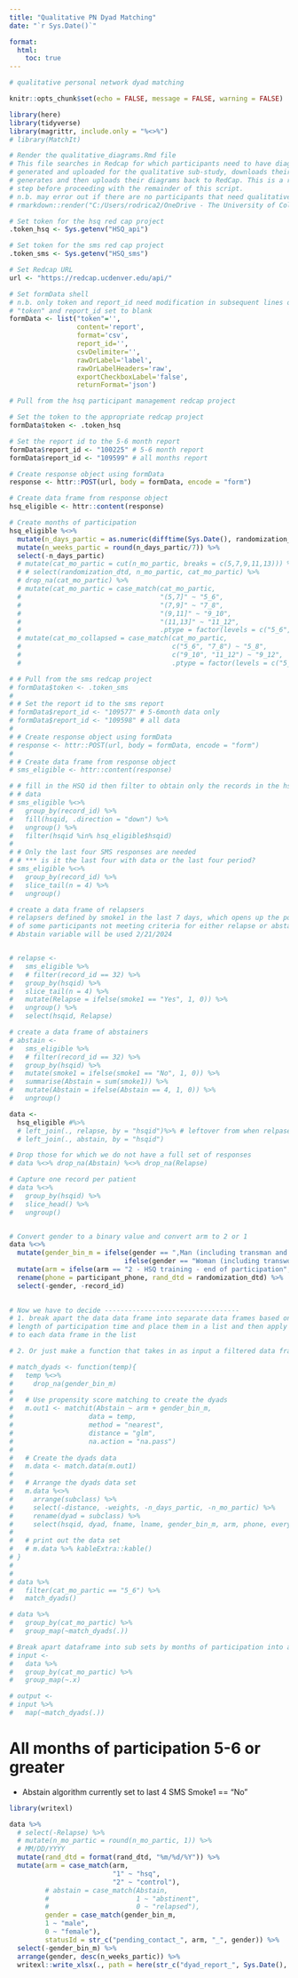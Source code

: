 ```yaml
---
title: "Qualitative PN Dyad Matching"
date: "`r Sys.Date()`"

format: 
  html:
    toc: true
---
```


```r
# qualitative personal network dyad matching
```

```r
knitr::opts_chunk$set(echo = FALSE, message = FALSE, warning = FALSE)

library(here) 
library(tidyverse)
library(magrittr, include.only = "%<>%")
# library(MatchIt)
```

```r
# Render the qualitative_diagrams.Rmd file
# This file searches in Redcap for which participants need to have diagrams 
# generated and uploaded for the qualitative sub-study, downloads their data,
# generates and then uploads their diagrams back to RedCap. This is a required
# step before proceeding with the remainder of this script.
# n.b. may error out if there are no participants that need qualitative diagrams
# rmarkdown::render("C:/Users/rodrica2/OneDrive - The University of Colorado Denver/Documents/DFM/projects/hsq/scripts/dyad reports/qualitative_diagrams.Rmd")
```

```r
# Set token for the hsq red cap project
.token_hsq <- Sys.getenv("HSQ_api")

# Set token for the sms red cap project
.token_sms <- Sys.getenv("HSQ_sms")

# Set Redcap URL
url <- "https://redcap.ucdenver.edu/api/"

# Set formData shell
# n.b. only token and report_id need modification in subsequent lines of code
# "token" and report_id set to blank
formData <- list("token"='',
                 content='report',
                 format='csv',
                 report_id='',
                 csvDelimiter='',
                 rawOrLabel='label',
                 rawOrLabelHeaders='raw',
                 exportCheckboxLabel='false',
                 returnFormat='json')
```

```r
# Pull from the hsq participant management redcap project

# Set the token to the appropriate redcap project
formData$token <- .token_hsq

# Set the report id to the 5-6 month report
formData$report_id <- "100225" # 5-6 month report
formData$report_id <- "109599" # all months report

# Create response object using formData
response <- httr::POST(url, body = formData, encode = "form")

# Create data frame from response object
hsq_eligible <- httr::content(response)
```

```r
# Create months of participation
hsq_eligible %<>%
  mutate(n_days_partic = as.numeric(difftime(Sys.Date(), randomization_dtd, units = "days"))) %>%
  mutate(n_weeks_partic = round(n_days_partic/7)) %>%
  select(-n_days_partic)
  # mutate(cat_mo_partic = cut(n_mo_partic, breaks = c(5,7,9,11,13))) %>%
  # # select(randomization_dtd, n_mo_partic, cat_mo_partic) %>%
  # drop_na(cat_mo_partic) %>%
  # mutate(cat_mo_partic = case_match(cat_mo_partic,
  #                                   "(5,7]" ~ "5_6",
  #                                   "(7,9]" ~ "7_8",
  #                                   "(9,11]" ~ "9_10",
  #                                   "(11,13]" ~ "11_12",
  #                                   .ptype = factor(levels = c("5_6", "7_8", "9_10", "11_12")))) %>%
  # mutate(cat_mo_collapsed = case_match(cat_mo_partic,
  #                                      c("5_6", "7_8") ~ "5_8",
  #                                      c("9_10", "11_12") ~ "9_12",
  #                                      .ptype = factor(levels = c("5_8", "9_12"))))
```

```r
# # Pull from the sms redcap project
# formData$token <- .token_sms
# 
# # Set the report id to the sms report
# formData$report_id <- "109577" # 5-6month data only
# formData$report_id <- "109598" # all data
# 
# # Create response object using formData
# response <- httr::POST(url, body = formData, encode = "form")
# 
# # Create data frame from response object
# sms_eligible <- httr::content(response)
```

```r
# # fill in the HSQ id then filter to obtain only the records in the hsq_eligible
# # data
# sms_eligible %<>%
#   group_by(record_id) %>%
#   fill(hsqid, .direction = "down") %>%
#   ungroup() %>%
#   filter(hsqid %in% hsq_eligible$hsqid)
# 
# # Only the last four SMS responses are needed
# # *** is it the last four with data or the last four period?
# sms_eligible %<>% 
#   group_by(record_id) %>%
#   slice_tail(n = 4) %>%
#   ungroup()
```

```r
# create a data frame of relapsers
# relapsers defined by smoke1 in the last 7 days, which opens up the possibility
# of some participants not meeting criteria for either relapse or abstain
# Abstain variable will be used 2/21/2024


# relapse <-
#   sms_eligible %>%
#   # filter(record_id == 32) %>%
#   group_by(hsqid) %>%
#   slice_tail(n = 4) %>%
#   mutate(Relapse = ifelse(smoke1 == "Yes", 1, 0)) %>%
#   ungroup() %>%
#   select(hsqid, Relapse)
```

```r
# create a data frame of abstainers
# abstain <- 
#   sms_eligible %>%
#   # filter(record_id == 32) %>%
#   group_by(hsqid) %>%
#   mutate(smoke1 = ifelse(smoke1 == "No", 1, 0)) %>%
#   summarise(Abstain = sum(smoke1)) %>%
#   mutate(Abstain = ifelse(Abstain == 4, 1, 0)) %>%
#   ungroup()

```



```r
data <- 
  hsq_eligible #%>%
  # left_join(., relapse, by = "hsqid")%>% # leftover from when relpase variable was used to see if any participants did not meet either relapse or abstain
  # left_join(., abstain, by = "hsqid")

# Drop those for which we do not have a full set of responses
# data %<>% drop_na(Abstain) %<>% drop_na(Relapse)

# Capture one record per patient
# data %<>%
#   group_by(hsqid) %>%
#   slice_head() %>%
#   ungroup() 


# Convert gender to a binary value and convert arm to 2 or 1
data %<>%
  mutate(gender_bin_m = ifelse(gender == ",Man (including transman and transmasculine)", 1, 
                             ifelse(gender == "Woman (including transwoman and transfeminine)", 0, NA))) %>%
  mutate(arm = ifelse(arm == "2 - HSQ training - end of participation", "2", "1")) %>%
  rename(phone = participant_phone, rand_dtd = randomization_dtd) %>%
  select(-gender, -record_id)
  
```


```r
# Now we have to decide ----------------------------------
# 1. break apart the data data frame into separate data frames based on the
# length of participation time and place them in a list and then apply the function 
# to each data frame in the list

# 2. Or just make a function that takes in as input a filtered data frame

# match_dyads <- function(temp){
#   temp %<>%
#     drop_na(gender_bin_m)
# 
#   # Use propensity score matching to create the dyads
#   m.out1 <- matchit(Abstain ~ arm + gender_bin_m,
#                   data = temp,
#                   method = "nearest",
#                   distance = "glm",
#                   na.action = "na.pass")
# 
#   # Create the dyads data
#   m.data <- match.data(m.out1)
# 
#   # Arrange the dyads data set
#   m.data %<>%
#     arrange(subclass) %>%
#     select(-distance, -weights, -n_days_partic, -n_mo_partic) %>%
#     rename(dyad = subclass) %>%
#     select(hsqid, dyad, fname, lname, gender_bin_m, arm, phone, everything())
# 
#   # print out the data set
#   # m.data %>% kableExtra::kable()
# }
# 
# 
# data %>%
#   filter(cat_mo_partic == "5_6") %>%
#   match_dyads()

```

```r
# data %>%
#   group_by(cat_mo_partic) %>%
#   group_map(~match_dyads(.))
```

```r
# Break apart dataframe into sub sets by months of participation into a list
# input <-
#   data %>%
#   group_by(cat_mo_partic) %>%
#   group_map(~.x)
```


```r
# output <-
# input %>%
#   map(~match_dyads(.))

```


# All months of participation 5-6 or greater
 - Abstain algorithm currently set to last 4 SMS Smoke1 == "No"
```r
library(writexl)

data %>%
  # select(-Relapse) %>%
  # mutate(n_mo_partic = round(n_mo_partic, 1)) %>%
  # MM/DD/YYYY
  mutate(rand_dtd = format(rand_dtd, "%m/%d/%Y")) %>%
  mutate(arm = case_match(arm,
                          "1" ~ "hsq",
                          "2" ~ "control"),
         # abstain = case_match(Abstain,
         #                      1 ~ "abstinent",
         #                      0 ~ "relapsed"),
         gender = case_match(gender_bin_m,
         1 ~ "male",
         0 ~ "female"),
         statusId = str_c("pending_contact_", arm, "_", gender)) %>%
  select(-gender_bin_m) %>%
  arrange(gender, desc(n_weeks_partic)) %>%
  writexl::write_xlsx(., path = here(str_c("dyad_report_", Sys.Date(), ".xlsx")))

  
```



